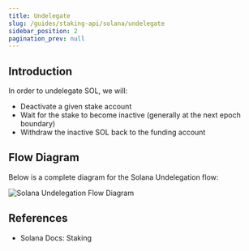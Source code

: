 ```yaml
---
title: Undelegate
slug: /guides/staking-api/solana/undelegate
sidebar_position: 2
pagination_prev: null
---
```



## Introduction

In order to undelegate SOL, we will:

- Deactivate a given stake account
- Wait for the stake to become inactive (generally at the next epoch boundary)
- Withdraw the inactive SOL back to the funding account

## Flow Diagram

Below is a complete diagram for the Solana Undelegation flow:

<img
  src={img1}
  alt="Solana Undelegation Flow Diagram"
  className="inline-image"
/>

## References

- <Link to="https://docs.solana.com/staking">Solana Docs: Staking</Link>
